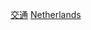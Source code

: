 {{catmore}}
{{Commonscat|Transport in the Netherlands}}

[[Category:荷兰|交通]]
[[Category:欧洲各国交通|Netherlands]]